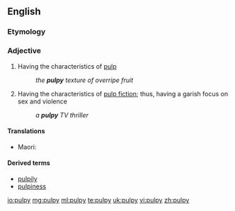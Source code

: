 ==English==

===Etymology===

{{suffix|pulp|y}}

===Adjective===
{{en-adj|er}}

# Having the characteristics of [[pulp]]
#: ''the '''pulpy''' texture of overripe fruit''
# Having the characteristics of [[pulp fiction]]; thus, having a garish focus on sex and violence
#: ''a '''pulpy''' TV thriller''

====Translations====
{{trans-top|having the characteristics of pulp, soft, squishy}}
* Maori: {{t|mi|tāhōhō}}
{{trans-mid}}
{{trans-bottom}}

====Derived terms====
* [[pulpily]]
* [[pulpiness]]

[[io:pulpy]]
[[mg:pulpy]]
[[ml:pulpy]]
[[te:pulpy]]
[[uk:pulpy]]
[[vi:pulpy]]
[[zh:pulpy]]